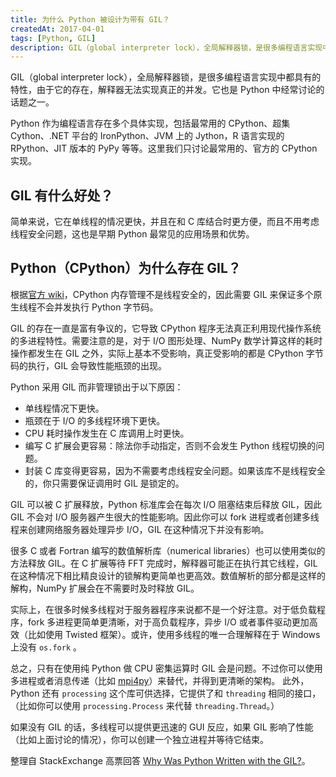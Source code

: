 ```yaml
---
title: 为什么 Python 被设计为带有 GIL？
createdAt: 2017-04-01
tags: [Python, GIL]
description: GIL（global interpreter lock），全局解释器锁，是很多编程语言实现中都具有的特性，由于它的存在，解释器无法实现真正的并发。它也是 Python 中经常讨论的话题之一。
---
```


GIL（global interpreter lock），全局解释器锁，是很多编程语言实现中都具有的特性，由于它的存在，解释器无法实现真正的并发。它也是 Python 中经常讨论的话题之一。

Python 作为编程语言存在多个具体实现，包括最常用的 CPython、超集 Cython、.NET 平台的 IronPython、JVM 上的 Jython，R 语言实现的 RPython、JIT 版本的 PyPy 等等。这里我们只讨论最常用的、官方的 CPython 实现。

## GIL 有什么好处？

简单来说，它在单线程的情况更快，并且在和 C 库结合时更方便，而且不用考虑线程安全问题，这也是早期 Python 最常见的应用场景和优势。

## Python（CPython）为什么存在 GIL？

根据[官方 wiki](https://wiki.python.org/moin/GlobalInterpreterLock)，CPython 内存管理不是线程安全的，因此需要 GIL 来保证多个原生线程不会并发执行 Python 字节码。

GIL 的存在一直是富有争议的，它导致 CPython 程序无法真正利用现代操作系统的多进程特性。需要注意的是，对于 I/O 图形处理、NumPy 数学计算这样的耗时操作都发生在 GIL 之外，实际上基本不受影响，真正受影响的都是 CPython 字节码的执行，GIL 会导致性能瓶颈的出现。

Python 采用 GIL 而非管理锁出于以下原因：

- 单线程情况下更快。
- 瓶颈在于 I/O 的多线程环境下更快。
- CPU 耗时操作发生在 C 库调用上时更快。
- 编写 C 扩展会更容易：除法你手动指定，否则不会发生 Python 线程切换的问题。
- 封装 C 库变得更容易，因为不需要考虑线程安全问题。如果该库不是线程安全的，你只需要保证调用时 GIL 是锁定的。

GIL 可以被 C 扩展释放，Python 标准库会在每次 I/O 阻塞结束后释放 GIL，因此 GIL 不会对 I/O 服务器产生很大的性能影响。因此你可以 fork 进程或者创建多线程来创建网络服务器处理异步 I/O，GIL 在这种情况下并没有影响。

很多 C 或者 Fortran 编写的数值解析库（numerical libraries）也可以使用类似的方法释放 GIL。在 C 扩展等待 FFT 完成时，解释器可能正在执行其它线程，GIL 在这种情况下相比精良设计的锁解构更简单也更高效。数值解析的部分都是这样的解构，NumPy 扩展会在不需要时及时释放 GIL。

实际上，在很多时候多线程对于服务器程序来说都不是一个好注意。对于低负载程序，fork 多进程更简单更清晰，对于高负载程序，异步 I/O 或者事件驱动更加高效（比如使用 Twisted 框架）。或许，使用多线程的唯一合理解释在于 Windows 上没有 `os.fork` 。

总之，只有在使用纯 Python 做 CPU 密集运算时 GIL 会是问题。不过你可以使用多进程或者消息传递（比如 [mpi4py](http://pythonhosted.org/mpi4py/usrman/index.html)）来替代，并得到更清晰的架构。
此外，Python 还有 `processing` 这个库可供选择，它提供了和 `threading` 相同的接口，（比如你可以使用 `processing.Process` 来代替 `threading.Thread`。）

如果没有 GIL 的话，多线程可以提供更迅速的 GUI 反应，如果 GIL 影响了性能（比如上面讨论的情况），你可以创建一个独立进程并等待它结束。

整理自 StackExchange 高票回答 [Why Was Python Written with the GIL?](http://softwareengineering.stackexchange.com/a/186909)。

